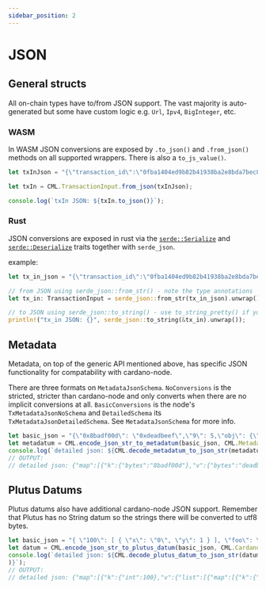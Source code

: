 ```yaml
---
sidebar_position: 2
---
```


# JSON

## General structs

All on-chain types have to/from JSON support. The vast majority is auto-generated but some have custom logic e.g. `Url`, `Ipv4`, `BigInteger`, etc.

### WASM

In WASM JSON conversions are exposed by `.to_json()` and `.from_json()` methods on all supported wrappers. There is also a `to_js_value()`.

```javascript
let txInJson = "{\"transaction_id\":\"0fba1404ed9b82b41938ba2e8bda7bec8cce813fb7e7cd7692b43caa76fe891c\",\"index\":3}";

let txIn = CML.TransactionInput.from_json(txInJson);

console.log(`txIn JSON: ${txIn.to_json()}`);
```

### Rust

JSON conversions are exposed in rust via the [`serde::Serialize`](https://docs.rs/serde/latest/serde/trait.Serialize.html) and [`serde::Deserialize`](https://docs.rs/serde/latest/serde/trait.Deserialize.html) traits together with `serde_json`.

example:
```rust
let tx_in_json = "{\"transaction_id\":\"0fba1404ed9b82b41938ba2e8bda7bec8cce813fb7e7cd7692b43caa76fe891c\",\"index\":3}";

// from JSON using serde_json::from_str() - note the type annotations
let tx_in: TransactionInput = serde_json::from_str(tx_in_json).unwrap();

// to JSON using serde_json::to_string() - use to_string_pretty() if you want more human-readable formatting
println!("tx_in JSON: {}", serde_json::to_string(&tx_in).unwrap());
```

## Metadata

Metadata, on top of the generic API mentioned above, has specific JSON functionality for compatability with cardano-node.

There are three formats on `MetadataJsonSchema`. `NoConversions` is the stricted, stricter than cardano-node and only converts when there are no implicit conversions at all. `BasicConversions` is the node's `TxMetadataJsonNoSchema` and `DetailedSchema` its `TxMetadataJsonDetailedSchema`. See `MetadataJsonSchema` for more info.

```javascript
let basic_json = "{\"0x8badf00d\": \"0xdeadbeef\",\"9\": 5,\"obj\": {\"a\":[{\"5\": 2},{}]}}";
let metadatum = CML.encode_json_str_to_metadatum(basic_json, CML.MetadataJsonSchema.BasicConversions);
console.log(`detailed json: ${CML.decode_metadatum_to_json_str(metadatum, CML.MetadataJsonSchema.DetailedSchema)}`);
// OUTPUT:
// detailed json: {"map":[{"k":{"bytes":"8badf00d"},"v":{"bytes":"deadbeef"}},{"k":{"int":9},"v":{"int":5}},{"k":{"string":"obj"},"v":{"map":[{"k":{"string":"a"},"v":{"list":[{"map":[{"k":{"int":5},"v":{"int":2}}]},{"map":[]}]}}]}}]}
```

## Plutus Datums

Plutus datums also have additional cardano-node JSON support. Remember that Plutus has no String datum so the strings there will be converted to utf8 bytes.

```javascript
let basic_json = "{ \"100\": [ { \"x\": \"0\", \"y\": 1 } ], \"foo\": \"0x0000baadf00d0000cafed00d0000deadbeef0000\" }";
let datum = CML.encode_json_str_to_plutus_datum(basic_json, CML.CardanoNodePlutusDatumSchema.BasicConversions);
console.log(`detailed json: ${CML.decode_plutus_datum_to_json_str(datum, CML.CardanoNodePlutusDatumSchema.DetailedSchema,
)}`);
// OUTPUT:
// detailed json: {"map":[{"k":{"int":100},"v":{"list":[{"map":[{"k":{"bytes":"78"},"v":{"bytes":"30"}},{"k":{"bytes":"79"},"v":{"int":1}}]}]}},{"k":{"bytes":"666f6f"},"v":{"bytes":"0000baadf00d0000cafed00d0000deadbeef0000"}}]}
```